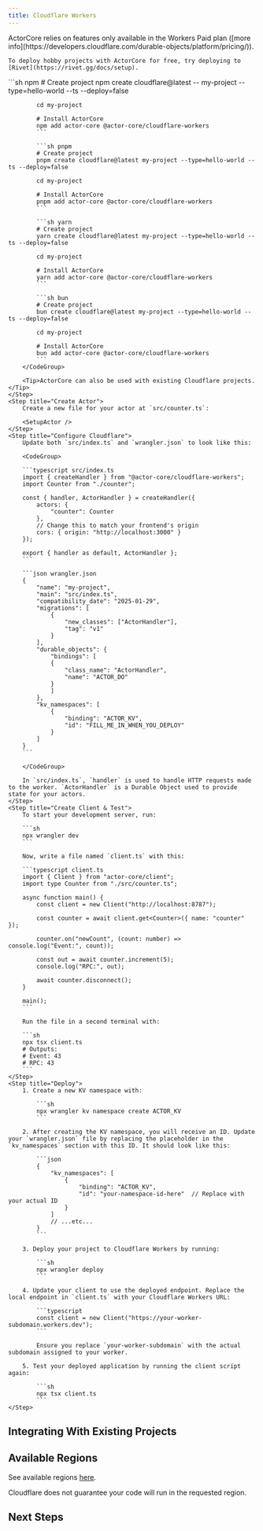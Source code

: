```yaml
---
title: Cloudflare Workers
---
```




<Note>
	ActorCore relies on features only available in the Workers Paid plan ([more info](https://developers.cloudflare.com/durable-objects/platform/pricing/)).

	To deploy hobby projects with ActorCore for free, try deploying to [Rivet](https://rivet.gg/docs/setup).
</Note>

<MvpWarning />

<Steps>
	<Step title="Create New Cloudflare Workers Project">
		<CodeGroup>
			```sh npm
			# Create project
			npm create cloudflare@latest -- my-project --type=hello-world --ts --deploy=false

    		cd my-project

    		# Install ActorCore
    		npm add actor-core @actor-core/cloudflare-workers
    		```

    		```sh pnpm
    		# Create project
    		pnpm create cloudflare@latest my-project --type=hello-world --ts --deploy=false

    		cd my-project

    		# Install ActorCore
    		pnpm add actor-core @actor-core/cloudflare-workers
    		```

    		```sh yarn
    		# Create project
    		yarn create cloudflare@latest my-project --type=hello-world --ts --deploy=false

    		cd my-project

    		# Install ActorCore
    		yarn add actor-core @actor-core/cloudflare-workers
    		```

    		```sh bun
    		# Create project
    		bun create cloudflare@latest my-project --type=hello-world --ts --deploy=false

    		cd my-project

    		# Install ActorCore
    		bun add actor-core @actor-core/cloudflare-workers
    		```
    	</CodeGroup>

    	<Tip>ActorCore can also be used with existing Cloudflare projects.</Tip>
    </Step>
    <Step title="Create Actor">
    	Create a new file for your actor at `src/counter.ts`:

		<SetupActor />
    </Step>
    <Step title="Configure Cloudflare">
    	Update both `src/index.ts` and `wrangler.json` to look like this:

		<CodeGroup>

    	```typescript src/index.ts
    	import { createHandler } from "@actor-core/cloudflare-workers";
    	import Counter from "./counter";

    	const { handler, ActorHandler } = createHandler({
    		actors: {
    			"counter": Counter
    		},
			// Change this to match your frontend's origin
    		cors: { origin: "http://localhost:3000" }
    	});

    	export { handler as default, ActorHandler };
    	```

    	```json wrangler.json
    	{
    		"name": "my-project",
    		"main": "src/index.ts",
    		"compatibility_date": "2025-01-29",
    		"migrations": [
    			{
    				"new_classes": ["ActorHandler"],
    				"tag": "v1"
    			}
    		],
    		"durable_objects": {
    			"bindings": [
    			{
    				"class_name": "ActorHandler",
    				"name": "ACTOR_DO"
    			}
    			]
    		},
    		"kv_namespaces": [
    			{
    				"binding": "ACTOR_KV",
    				"id": "FILL_ME_IN_WHEN_YOU_DEPLOY"
    			}
    		]
    	}
    	```

		</CodeGroup>

		In `src/index.ts`, `handler` is used to handle HTTP requests made to the worker. `ActorHandler` is a Durable Object used to provide state for your actors.
    </Step>
    <Step title="Create Client & Test">
		To start your development server, run:

		```sh
		npx wrangler dev
		```

		Now, write a file named `client.ts` with this:

		```typescript client.ts
		import { Client } from "actor-core/client";
		import type Counter from "./src/counter.ts";

		async function main() {
			const client = new Client("http://localhost:8787");

			const counter = await client.get<Counter>({ name: "counter" });

			counter.on("newCount", (count: number) => console.log("Event:", count));

			const out = await counter.increment(5);
			console.log("RPC:", out);

			await counter.disconnect();
		}

		main();
		```

		Run the file in a second terminal with:

		```sh
		npx tsx client.ts
		# Outputs:
		# Event: 43
		# RPC: 43
		```
    </Step>
    <Step title="Deploy">
		1. Create a new KV namespace with:

			```sh
			npx wrangler kv namespace create ACTOR_KV
			```
		
		2. After creating the KV namespace, you will receive an ID. Update your `wrangler.json` file by replacing the placeholder in the `kv_namespaces` section with this ID. It should look like this:

			```json
			{
				"kv_namespaces": [
					{
						"binding": "ACTOR_KV",
						"id": "your-namespace-id-here"  // Replace with your actual ID
					}
				]
				// ...etc...
			}
			```

		3. Deploy your project to Cloudflare Workers by running:

			```sh
			npx wrangler deploy
			```

		4. Update your client to use the deployed endpoint. Replace the local endpoint in `client.ts` with your Cloudflare Workers URL:

			```typescript
			const client = new Client("https://your-worker-subdomain.workers.dev");
			```

			Ensure you replace `your-worker-subdomain` with the actual subdomain assigned to your worker.

		5. Test your deployed application by running the client script again:

			```sh
			npx tsx client.ts
			```
    </Step>
</Steps>

## Integrating With Existing Projects

<IntegrationExistingProjects />

## Available Regions

See available regions [here](https://developers.cloudflare.com/durable-objects/reference/data-location/#supported-locations-1).

Cloudflare does not guarantee your code will run in the requested region.

## Next Steps

<SetupNextSteps />
